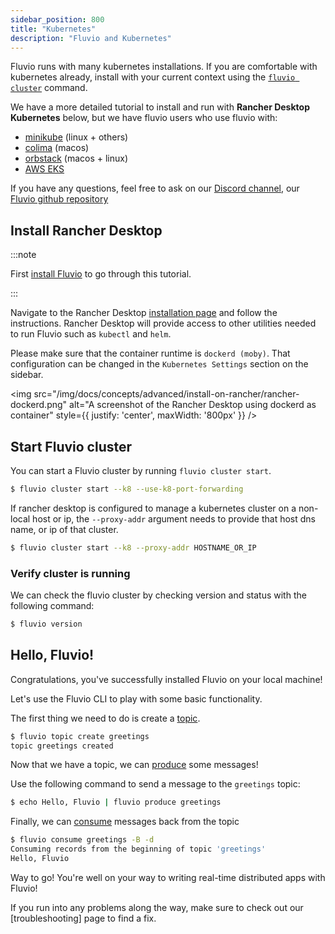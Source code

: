 ```yaml
---
sidebar_position: 800
title: "Kubernetes"
description: "Fluvio and Kubernetes"
---
```


Fluvio runs with many kubernetes installations. If you are comfortable with kubernetes already, install with your current context using the [`fluvio cluster`] command.

We have a more detailed tutorial to install and run with **Rancher Desktop Kubernetes** below, but we have fluvio users who use fluvio with:

- [minikube] (linux + others)
- [colima] (macos)
- [orbstack] (macos + linux)
- [AWS EKS]

If you have any questions, feel free to ask on our [Discord channel], our [Fluvio github repository]

[`fluvio cluster`]: fluvio/cli/fluvio/cluster.mdx#kubernetes
[Rancher Desktop Kubernetes]: ./kubernetes-rancher.mdx

[minikube]: https://minikube.sigs.k8s.io/docs/
[colima]: https://github.com/abiosoft/colima
[orbstack]: https://orbstack.dev/
[AWS EKS]: https://aws.amazon.com/eks/
[Discord channel]: https://discordapp.com/invite/bBG2dTz
[Fluvio github repository]: https://github.com/infinyon/fluvio


## Install Rancher Desktop

:::note

First [install Fluvio] to go through this tutorial.

[install Fluvio]: fluvio/quickstart.mdx

:::



Navigate to the Rancher Desktop [installation page](https://docs.rancherdesktop.io/getting-started/installation/) and follow the instructions. Rancher Desktop will provide access to other utilities needed to run Fluvio such as `kubectl` and `helm`.

Please make sure that the container runtime is `dockerd (moby)`. That configuration can be changed in the `Kubernetes Settings` section on the sidebar.

<img
    src="/img/docs/concepts/advanced/install-on-rancher/rancher-dockerd.png"
    alt="A screenshot of the Rancher Desktop using dockerd as container"
    style={{ justify: 'center', maxWidth: '800px' }}
/>

## Start Fluvio cluster

You can start a Fluvio cluster by running `fluvio cluster start`.

```bash copy="fl"
$ fluvio cluster start --k8 --use-k8-port-forwarding
```

If rancher desktop is configured to manage a kubernetes cluster on a non-local host or ip, the `--proxy-addr` argument needs to provide that host dns name, or ip of that cluster.

```bash copy="fl"
$ fluvio cluster start --k8 --proxy-addr HOSTNAME_OR_IP
```

### Verify cluster is running

We can check the fluvio cluster by checking version and status with the following command:

```bash
$ fluvio version
```

## Hello, Fluvio!

Congratulations, you've successfully installed Fluvio on your local machine!

Let's use the Fluvio CLI to play with some basic functionality.

The first thing we need to do is create a [topic].

```bash copy="fl"
$ fluvio topic create greetings
topic greetings created
```

Now that we have a topic, we can [produce] some messages!

Use the following command to send a message to the `greetings` topic:

```bash copy="fl"
$ echo Hello, Fluvio | fluvio produce greetings
```

Finally, we can [consume] messages back from the topic

```bash copy="fl"
$ fluvio consume greetings -B -d
Consuming records from the beginning of topic 'greetings'
Hello, Fluvio
```

Way to go! You're well on your way to writing real-time distributed apps with Fluvio!

If you run into any problems along the way, make sure to check out our [troubleshooting] page to find a fix.

[topic]: fluvio/concepts/architecture/sc.mdx#topics
[produce]: fluvio/concepts/produce-consume.mdx#producer
[consume]: fluvio/concepts/produce-consume.mdx#consumer
